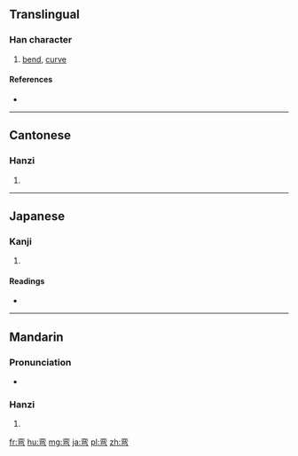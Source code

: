 {{also|彎}}
==Translingual==

===Han character===
{{Han char|rn=57|rad=弓|as=06|sn=9|four=|canj=卜金弓 (YCN)|ids=⿱[[亦]][[弓]]}}

# [[bend]], [[curve]]

====References====
* {{Han ref|kx=0358.191|hdz=20995.130|uh=5F2F|ud=24367}}

----

==Cantonese==

===Hanzi===
{{yue-hanzi|jyut=[[waan1]]|y=waan1|tra=彎}}

# {{defn|lang=yue|sort=弓06}}

----

==Japanese==

===Kanji===
{{ja-kanji|grade=|rs=弓06}}

# {{defn|lang=ja|sort=弓06}}

====Readings====
* {{ja-readings|on=[[わん]] (wan)|kun=[[ひく]] (hiku)}}

----

==Mandarin==

===Pronunciation===
* {{audio|Zh-wan.ogg|Audio|lang=cmn}}

===Hanzi===
{{cmn-hanzi|tra=彎|pin=[[wān]] ([[wan1]])|wg=wan<sup>1</sup>}}

# {{defn|lang=cmn|sort=弓06}}

[[fr:弯]]
[[hu:弯]]
[[mg:弯]]
[[ja:弯]]
[[pl:弯]]
[[zh:弯]]